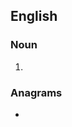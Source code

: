 ==English==

===Noun===
{{head|en|noun plural form}}

# {{plural of|monoid|lang=en}}

===Anagrams===
* {{anagrams|en|a=dimnoos|dominos}}